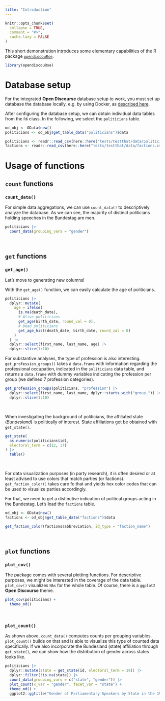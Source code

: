 ```yaml
---
title: "Introduction"
---
```


```r
knitr::opts_chunk$set(
  collapse = TRUE,
  comment = "#>",
  cache.lazy = FALSE
)
```

This short demonstration introduces some elementary capabilities of the R package [`opendiscouRse`](https://github.com/open-discourse/opendiscouRse).

```r
library(opendiscouRse)
```

# Database setup

For the integrated __Open Discourse__ database setup to work, you must set up database the database locally, e.g. by using Docker, as [described here](https://github.com/open-discourse/open-discourse#docker-setup).

After configuring the database setup, we can obtain individual data tables from the `R6` class. In the following, we select the `politicians` table.

```r
od_obj <- OData$new()
politicians <- od_obj$get_table_data("politicians")$data
```

```r
politicians <- readr::read_csv(here::here("tests/testthat/data/politicians.csv"))
factions <- readr::read_csv(here::here("tests/testthat/data/factions.csv"))
```


# Usage of functions

## `count` functions

### `count_data()`

For simple data aggregations, we can use `count_data()` to descriptively analyze the database. As we can see, the majority of distinct politicians holding speeches in the Bundestag are men.

```r
politicians |> 
  count_data(grouping_vars = "gender")
```

\

## `get` functions

### `get_age()`

Let's move to generating new columns!

With the `get_age()` function, we can easily calculate the age of politicians.

```r
politicians |> 
  dplyr::mutate(
    age = ifelse(
      is.na(death_date),
      # Alive politicians
      get_age(birth_date, round_val = 0),
      # Dead politicians
      get_age_hist(death_date, birth_date, round_val = 0)
    )
  ) |> 
  dplyr::select(first_name, last_name, age) |>  
  dplyr::slice(1:10)
```

For substantive analyses, the type of profession is also interesting. `get_profession_groups()` takes a `data.frame` with information regarding the professional occupation, indicated in the `politicians` data table, and returns a `data.frame` with dummy variables indicating the profession per group (we defined 7 profession categories).

```r
get_profession_groups(politicians, "profession") |> 
  dplyr::select(first_name, last_name, dplyr::starts_with("group_")) |> 
  dplyr::slice(1:10) 
```

<!-- Additional parliamentary information is particularly interesting for users of the __Open Discourse__ database. The number of covered electoral terms can be obtained with `get_ets()`. If we are for instance interested in how many electoral terms famous politicians, e.g. _Angela Merkel_, have covered, we can compute it easily.  -->

<!-- 8 electoral terms, what a parliamentary career! -->

<!-- ```{r} -->
<!-- speeches |>  -->
<!--   dplyr::filter(first_name == "Angela" & last_name == "Merkel") |>  -->
<!--   dplyr::mutate(electoral_term = as.numeric(electoral_term)) |>  -->
<!--   get_ets("electoral_term", merge = FALSE) -->
<!-- ``` -->

\

When investigating the background of politicians, the affiliated state (*Bundesland*) is politically of interest. State affiliations get be obtained with `get_state()`.

```r
get_state(
  as.numeric(politicians$id), 
  electoral_term = c(12, 17)
) |> 
  table()
```

\

For data visualization purposes (in party research), it is often desired or at least advised to use colors that match parties (or factions). `get_faction_color()` takes care fo that and yields hex color codes that can be used to visualize parties accordingly.

For that, we need to get a distinctive indication of political groups acting in the Bundestag. Let's load the `factions` table.

```r
od_obj <- OData$new()
factions <- od_obj$get_table_data("factions")$data
```

```r
get_faction_color(factions$abbreviation, id_type = "faction_name")
```

<!-- Ultimately, for research purposes, reporting up-to-date descriptive statistics is crucial. In articles, these are mostly reported in a _Table 1_ (also in [__Open Discourse__'s data paper](https://osf.io/preprints/socarxiv/dx87u/). `get_table_1()` takes care of that and generates an up-to-date _Table 1_. -->

<!-- ```{r, cache=T} -->
<!-- table_1 <- get_table_1( -->
<!--   speeches, -->
<!--   contributions_simplified -->
<!-- ) -->

<!-- table_1 |>  -->
<!--   kableExtra::kbl(caption = "Descriptive Statistics of Speeches and Contributions") |>  -->
<!--   kableExtra::kable_classic(full_width = F) -->
<!-- ``` -->

\

## `plot` functions

### `plot_cov()`

The package comes with several plotting functions. For descriptive purposes, we might be interested in the coverage of the data table. `plot_cov()` visualizes `NAs` for the whole table. Of course, there is a `ggplot2` __Open Discourse__ theme.

```r
plot_cov(politicians) +
  theme_od()
```

\

### `plot_count()`

As shown above, `count_data()` computes counts per grouping variables. `plot_count()` builds on that and is able to visualize this type of counted data specifically. If we also incorporate the Bundesland (state) affiliation through `get_state()`, we can show how the distribution of gender across states looks like.

```r
politicians |> 
  dplyr::mutate(state = get_state(id, electoral_term = 19)) |> 
  dplyr::filter(!is.na(state)) |> 
  count_data(grouping_vars = c("state", "gender")) |>
  plot_count(x_var = "gender", facet_var = "state") +
  theme_od() + 
  ggplot2::ggtitle("Gender of Parliamentary Speakers by State in the 19. Bundestag")
```

